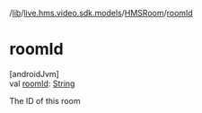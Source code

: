 /[lib](/api-reference/android/v2/home/content)/[live.hms.video.sdk.models](../index)/[HMSRoom](index)/[roomId](room-id)

# roomId

[androidJvm]\
val [roomId](room-id): [String](https://kotlinlang.org/api/latest/jvm/stdlib/kotlin/-string/index.html)

The ID of this room
